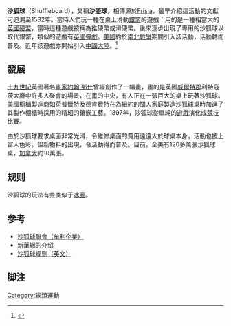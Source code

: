'''沙狐球'''（Shuffleboard），又稱'''沙壺球'''，相傳源於[[Frisia|Frisia]]，最早介紹這活動的文獻可追溯至1532年。當時人們玩一種在桌上滑動[[銀幣|銀幣]]的遊戲：用的是一種相當大的[[英國硬幣|英國硬幣]]，當時這種遊戲被稱為推硬幣或滑硬幣。後來逐步出現了專用的沙狐球以取代銀幣，類似的遊戲有[[英國彈戲|英國彈戲]]。[[美國|美國]]約於[[南北戰爭|南北戰爭]]期間引入該活動，活動轉而普及。近年該遊戲亦開始引入[[中國大陸|中國大陸]]。<ref>{{Cite news|url=http://news.xinhuanet.com/sports/2006-10/31/content_5272404.htm|title=沙狐球：贵族式运动(图)|publisher=[[新华网|新华网]]|date=2006-10-31|language=zh-hans|accessdate=2011-11-24|archive-date=2010-04-14|archive-url=https://web.archive.org/web/20100414061649/http://news.xinhuanet.com/sports/2006-10/31/content_5272404.htm|dead-url=no}}</ref>　

==發展==
[[十九世紀|十九世紀]]英國著名[[畫家|畫家]][[約翰·那什|約翰·那什]]曾經創作了一幅畫，畫的是英國[[威爾特郡|威爾特郡]]利特寇茨大廳中許多人聚會的場景，在畫的中央，有人正在一張巨大的桌上玩著沙狐球。美國櫥櫃製造商如荷普懷特及德肯費特在為[[紐約|紐約]]的闊人家庭製造沙狐球桌時加進了其製作櫥櫃時採用的精細的鑲嵌工藝。1897年，沙狐球從單純的[[遊戲|遊戲]]演化成[[競技比賽|競技比賽]]。　

由於沙狐球要求桌面非常光滑，令維修桌面的費用遠遠大於球桌本身，活動也披上富人色彩，但新物料的出現，令活動得而普及。目前，全美有120多萬張沙狐球桌，[[加拿大|加拿大]]約10萬張。

==规则==
沙狐球的玩法有些类似于[[冰壶|冰壶]]。

==参考==
* [http://www.sportsknowhow.com/shuffleboard/history/shuffleboard-history.shtml 沙狐球聯會（牟利企業）] {{Wayback|url=http://www.sportsknowhow.com/shuffleboard/history/shuffleboard-history.shtml |date=20060517075909 }}
* [http://www.ln.xinhuanet.com/sspd/lxss_xxylshq.htm 新華網的介绍] {{Wayback|url=http://www.ln.xinhuanet.com/sspd/lxss_xxylshq.htm |date=20060905035710 }}
* [http://www.shuffleboard.net/game_rules.html 沙狐球规则（英文）] {{Wayback|url=http://www.shuffleboard.net/game_rules.html |date=20111101142912 }}

==脚注==
{{Reflist}}


[[Category:球類運動|Category:球類運動]]